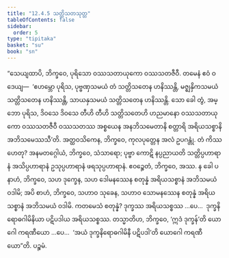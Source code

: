 ```yaml
---
title: "12.4.5 သတ္တိသတသုတ္တ"
tableOfContents: false
sidebar:
  order: 5
type: "tipitaka"
basket: "su"
book: "sn"
---
```



<DynamicBreadcrumb />

<Division number="1105" book="sn" e="ch" v="18" p="445">

<Paragraph number="2326" book="sn">
“သေယျထာပိ, ဘိက္ခဝေ, ပုရိသော ဝဿသတာယုကော ဝဿသတဇီဝီ. တမေနံ ဧဝံ ဝဒေယျ—  ‘ဧဟမ္ဘော ပုရိသ, ပုဗ္ဗဏှသမယံ တံ သတ္တိသတေန ဟနိဿန္တိ, မဇ္ဈနှိကသမယံ သတ္တိသတေန ဟနိဿန္တိ, သာယနှသမယံ သတ္တိသတေန ဟနိဿန္တိ. သော ခေါ တွံ, အမ္ဘော ပုရိသ, ဒိဝသေ ဒိဝသေ တီဟိ တီဟိ သတ္တိသတေဟိ ဟညမာနော ဝဿသတာယုကော ဝဿသတဇီဝီ ဝဿသတဿ အစ္စယေန အနဘိသမေတာနိ စတ္တာရိ အရိယသစ္စာနိ အဘိသမေဿသီ’တိ.
</Paragraph>

<Paragraph number="2327" book="sn">
အတ္ထဝသိကေန, ဘိက္ခဝေ, ကုလပုတ္တေန အလံ ဥပဂန္တုံ. တံ ကိဿ ဟေတု? အနမတဂ္ဂေါယံ, ဘိက္ခဝေ, သံသာရော; ပုဗ္ဗာ ကောဋိ နပ္ပညာယတိ သတ္တိပ္ပဟာရာနံ အသိပ္ပဟာရာနံ ဥသုပ္ပဟာရာနံ ဖရသုပ္ပဟာရာနံ. ဧဝဉ္စေတံ, ဘိက္ခဝေ, အဿ. န ခေါ ပနာဟံ, ဘိက္ခဝေ, သဟ ဒုက္ခေန, သဟ ဒေါမနဿေန စတုန္နံ အရိယသစ္စာနံ အဘိသမယံ ဝဒါမိ; အပိ စာဟံ, ဘိက္ခဝေ, သဟာဝ သုခေန, သဟာဝ သောမနဿေန စတုန္နံ အရိယသစ္စာနံ အဘိသမယံ ဝဒါမိ. ကတမေသံ စတုန္နံ? ဒုက္ခဿ အရိယသစ္စဿ …ပေ…  ဒုက္ခနိရောဓဂါမိနိယာ ပဋိပဒါယ အရိယသစ္စဿ.
</Paragraph>

<Paragraph number="2328" book="sn">
တသ္မာတိဟ, ဘိက္ခဝေ, ‘ဣဒံ ဒုက္ခန်’တိ ယောဂေါ ကရဏီယော …ပေ…  ‘အယံ ဒုက္ခနိရောဓဂါမိနီ ပဋိပဒါ’တိ ယောဂေါ ကရဏီယော”တိ.

</Paragraph>
</Division>

<Paragraph number="2329" type="center" book="sn">
ပဉ္စမံ.
</Paragraph>